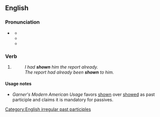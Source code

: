 {{also|Shown}}
==English==

===Pronunciation===
* {{a|US}} {{IPA|/ˈʃoʊn/|lang=en}}
** {{audio|en-us-shown.ogg|Audio (US)|lang=en}}
** {{rhymes|əʊn|lang=en}}
** {{homophones|shone|lang=en}}

===Verb===
{{head|en|past participle}}

# {{past participle of|show|lang=en|nocat=1}}
#: ''I had '''shown''' him the report already.''
#: ''The report had already been '''shown''' to him.''

====Usage notes====
* ''Garner's Modern American Usage'' favors [[shown]] over [[showed]] as past participle and claims it is mandatory for passives.

[[Category:English irregular past participles]]